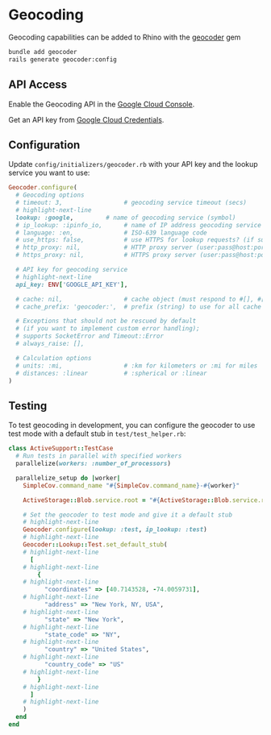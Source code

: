 # Geocoding

Geocoding capabilities can be added to Rhino with the [geocoder](https://github.com/alexreisner/geocoder) gem

```bash
bundle add geocoder
rails generate geocoder:config
```

## API Access

Enable the Geocoding API in the [Google Cloud Console](https://console.cloud.google.com/apis/library/geocoding-backend.googleapis.com).

Get an API key from [Google Cloud Credentials](https://console.cloud.google.com/apis/credentials).

## Configuration

Update `config/initializers/geocoder.rb` with your API key and the lookup service you want to use:

```ruby title="config/initializers/geocoder.rb"
Geocoder.configure(
  # Geocoding options
  # timeout: 3,                 # geocoding service timeout (secs)
  # highlight-next-line
  lookup: :google,         # name of geocoding service (symbol)
  # ip_lookup: :ipinfo_io,      # name of IP address geocoding service (symbol)
  # language: :en,              # ISO-639 language code
  # use_https: false,           # use HTTPS for lookup requests? (if supported)
  # http_proxy: nil,            # HTTP proxy server (user:pass@host:port)
  # https_proxy: nil,           # HTTPS proxy server (user:pass@host:port)

  # API key for geocoding service
  # highlight-next-line
  api_key: ENV['GOOGLE_API_KEY'],

  # cache: nil,                 # cache object (must respond to #[], #[]=, and #del)
  # cache_prefix: 'geocoder:',  # prefix (string) to use for all cache keys

  # Exceptions that should not be rescued by default
  # (if you want to implement custom error handling);
  # supports SocketError and Timeout::Error
  # always_raise: [],

  # Calculation options
  # units: :mi,                 # :km for kilometers or :mi for miles
  # distances: :linear          # :spherical or :linear
)
```

## Testing

To test geocoding in development, you can configure the geocoder to use test mode with a default stub in `test/test_helper.rb`:

```ruby title="test/test_helper.rb"
class ActiveSupport::TestCase
  # Run tests in parallel with specified workers
  parallelize(workers: :number_of_processors)

  parallelize_setup do |worker|
    SimpleCov.command_name "#{SimpleCov.command_name}-#{worker}"

    ActiveStorage::Blob.service.root = "#{ActiveStorage::Blob.service.root}-#{worker}"

    # Set the geocoder to test mode and give it a default stub
    # highlight-next-line
    Geocoder.configure(lookup: :test, ip_lookup: :test)
    # highlight-next-line
    Geocoder::Lookup::Test.set_default_stub(
    # highlight-next-line
      [
    # highlight-next-line
        {
    # highlight-next-line
          "coordinates" => [40.7143528, -74.0059731],
    # highlight-next-line
          "address" => "New York, NY, USA",
    # highlight-next-line
          "state" => "New York",
    # highlight-next-line
          "state_code" => "NY",
    # highlight-next-line
          "country" => "United States",
    # highlight-next-line
          "country_code" => "US"
    # highlight-next-line
        }
    # highlight-next-line
      ]
    # highlight-next-line
    )
  end
end
```
